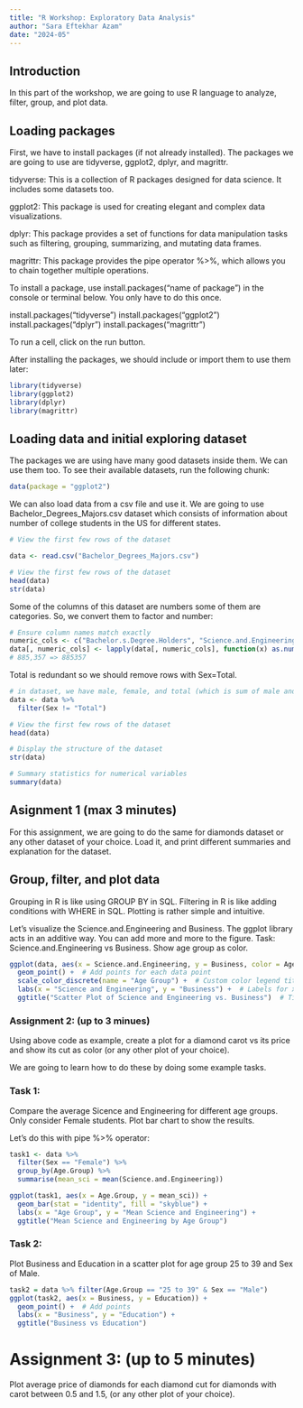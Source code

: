```yaml
---
title: "R Workshop: Exploratory Data Analysis"
author: "Sara Eftekhar Azam"
date: "2024-05"
---
```


## Introduction
In this part of the workshop, we are going to use R language to analyze, filter, group, and plot data.

## Loading packages
First, we have to install packages (if not already installed).
The packages we are going to use are tidyverse, ggplot2, dplyr, and magrittr.

tidyverse: This is a collection of R packages designed for data science. It includes some datasets too.

ggplot2: This package is used for creating elegant and complex data visualizations.

dplyr: This package provides a set of functions for data manipulation tasks such as filtering, grouping, summarizing, and mutating data frames.

magrittr: This package provides the pipe operator %>%, which allows you to chain together multiple operations.

To install a package, use install.packages("name of package") in the console or terminal below. You only have to do this once.

install.packages("tidyverse")
install.packages("ggplot2")
install.packages("dplyr")
install.packages("magrittr")


To run a cell, click on the run button.

After installing the packages, we should include or import them to use them later:
```r
library(tidyverse)
library(ggplot2)
library(dplyr)
library(magrittr)
```

## Loading data and initial exploring dataset
The packages we are using have many good datasets inside them. We can use them too.
To see their available datasets, run the following chunk:
```r
data(package = "ggplot2")
```

We can also load data from a csv file and use it.
We are going to use Bachelor_Degrees_Majors.csv dataset which consists of information about number of college students in the US for different states. 

```r
# View the first few rows of the dataset

data <- read.csv("Bachelor_Degrees_Majors.csv")


```


```r
# View the first few rows of the dataset
head(data)
str(data)

```
Some of the columns of this dataset are numbers some of them are categories. So, we convert them to factor and number:

```r
# Ensure column names match exactly
numeric_cols <- c("Bachelor.s.Degree.Holders", "Science.and.Engineering", "Science.and.Engineering.Related.Fields", "Business", "Education", "Arts..Humanities.and.Others")
data[, numeric_cols] <- lapply(data[, numeric_cols], function(x) as.numeric(gsub(",", "", x)))
# 885,357 => 885357
```

Total is redundant so we should remove rows with Sex=Total. 

```r
# in dataset, we have male, female, and total (which is sum of male and female). SO, rows with Sex == "Total" are redudant. Since we don't want to show them in our plots, we remove them.
data <- data %>% 
  filter(Sex != "Total")
```


```r
# View the first few rows of the dataset
head(data)

```


```r
# Display the structure of the dataset
str(data)

```


```r
# Summary statistics for numerical variables
summary(data)

```
## Asignment 1 (max 3 minutes)
For this assignment, we are going to do the same for diamonds dataset or any other dataset of your choice.
Load it, and print different summaries and explanation for the dataset.


## Group, filter, and plot data
Grouping in R is like using GROUP BY in SQL.
Filtering in R is like adding conditions with WHERE in SQL.
Plotting is rather simple and intuitive. 

Let's visualize the Science.and.Engineering and Business.
The ggplot library acts in an additive way. You can add more and more to the figure. 
Task: Science.and.Engineering vs Business. Show age group as color. 
```r
ggplot(data, aes(x = Science.and.Engineering, y = Business, color = Age.Group)) +
  geom_point() +  # Add points for each data point
  scale_color_discrete(name = "Age Group") +  # Custom color legend title
  labs(x = "Science and Engineering", y = "Business") +  # Labels for x and y axes
  ggtitle("Scatter Plot of Science and Engineering vs. Business")  # Title for the plot
```

### Assignment 2: (up to 3 minues)
Using above code as example, create a plot for a diamond carot vs its price and show its cut as color (or any other plot of your choice).

We are going to learn how to do these by doing some example tasks.

### Task 1:
Compare the average Sicence and Engineering for different age groups.
Only consider Female students.
Plot bar chart to show the results. 

Let's do this with pipe %>% operator:

```r
task1 <- data %>% 
  filter(Sex == "Female") %>%
  group_by(Age.Group) %>%
  summarise(mean_sci = mean(Science.and.Engineering))

ggplot(task1, aes(x = Age.Group, y = mean_sci)) +
  geom_bar(stat = "identity", fill = "skyblue") +
  labs(x = "Age Group", y = "Mean Science and Engineering") +
  ggtitle("Mean Science and Engineering by Age Group")

```

### Task 2:
Plot Business and Education in a scatter plot for age group 25 to 39 and Sex of Male.

```r
task2 = data %>% filter(Age.Group == "25 to 39" & Sex == "Male")
ggplot(task2, aes(x = Business, y = Education)) +
  geom_point() +  # Add points
  labs(x = "Business", y = "Education") +
  ggtitle("Business vs Education")

```

# Assignment 3: (up to 5 minutes)
Plot average price of diamonds for each diamond cut for diamonds with carot between 0.5 and 1.5, (or any other plot of your choice). 
